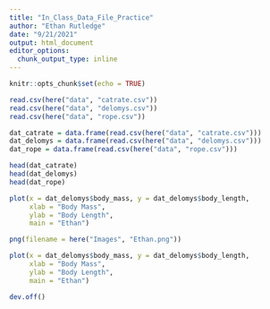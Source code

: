 ```yaml
---
title: "In_Class_Data_File_Practice"
author: "Ethan Rutledge"
date: "9/21/2021"
output: html_document
editor_options: 
  chunk_output_type: inline
---
```


```r
knitr::opts_chunk$set(echo = TRUE)
```

```r
read.csv(here("data", "catrate.csv"))
read.csv(here("data", "delomys.csv"))
read.csv(here("data", "rope.csv"))

dat_catrate = data.frame(read.csv(here("data", "catrate.csv")))
dat_delomys = data.frame(read.csv(here("data", "delomys.csv")))
dat_rope = data.frame(read.csv(here("data", "rope.csv")))

head(dat_catrate)
head(dat_delomys)
head(dat_rope)
```


```r
plot(x = dat_delomys$body_mass, y = dat_delomys$body_length, 
     xlab = "Body Mass", 
     ylab = "Body Length", 
     main = "Ethan")

png(filename = here("Images", "Ethan.png"))

plot(x = dat_delomys$body_mass, y = dat_delomys$body_length, 
     xlab = "Body Mass", 
     ylab = "Body Length", 
     main = "Ethan")

dev.off()



```
